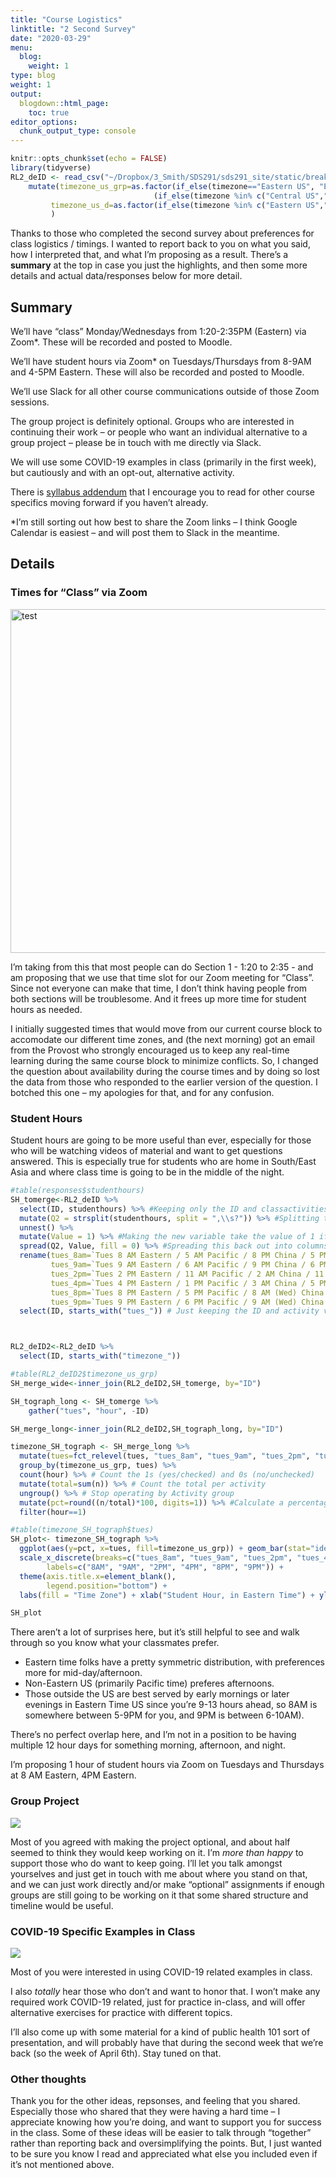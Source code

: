 ```yaml
---
title: "Course Logistics"
linktitle: "2 Second Survey"
date: "2020-03-29"
menu:
  blog:
    weight: 1
type: blog
weight: 1
output:
  blogdown::html_page:
    toc: true
editor_options: 
  chunk_output_type: console
---
```


```r
knitr::opts_chunk$set(echo = FALSE)
library(tidyverse)
RL2_deID <- read_csv("~/Dropbox/3_Smith/SDS291/sds291_site/static/break/responses2.csv") %>%
    mutate(timezone_us_grp=as.factor(if_else(timezone=="Eastern US", "Eastern",
                                (if_else(timezone %in% c("Central US","Mountain US","Pacific US"), "Non-Eastern US", "Outside US")))),
         timezone_us_d=as.factor(if_else(timezone %in% c("Eastern US","Central US","Mountain US","Pacific US"), "US", "South/East Asia"))
         )
```

Thanks to those who completed the second survey about preferences for class logistics / timings. I wanted to report back to you on what you said, how I interpreted that, and what I'm proposing as a result.  There's a **summary** at the top in case you just the highlights, and then some more details and actual data/responses below for more detail.

## Summary

We'll have "class" Monday/Wednesdays from 1:20-2:35PM (Eastern) via Zoom*. These will be recorded and posted to Moodle.

We'll have student hours via Zoom* on Tuesdays/Thursdays from 8-9AM and 4-5PM Eastern. These will also be recorded and posted to Moodle.

We'll use Slack for all other course communications outside of those Zoom sessions.

The group project is definitely optional. Groups who are interested in continuing their work -- or people who want an individual alternative to a group project -- please be in touch with me directly via Slack.

We will use some COVID-19 examples in class (primarily in the first week), but cautiously and with an opt-out, alternative activity.

There is [syllabus addendum](https://sds291.netlify.com/syllabus/) that I encourage you to read for other course specifics moving forward if you haven't already.

*I'm still sorting out how best to share the Zoom links -- I think Google Calendar is easiest -- and will post them to Slack in the meantime.

## Details

### Times for "Class" via Zoom

<img src="https://sds291.netlify.com/break/class_times.png" alt="test" width="550"/> 

I'm taking from this that most people can do Section 1 - 1:20 to 2:35 - and am proposing that we use that time slot for our Zoom meeting for "Class". Since not everyone can make that time, I don't think having people from both sections will be troublesome. And it frees up more time for student hours as needed.

I initially suggested times that would move from our current course block to accomodate our different time zones, and (the next morning) got an email from the Provost who strongly encouraged us to keep any real-time learning during the same course block to minimize conflicts. So, I changed the question about availability during the course times and by doing so lost the data from those who responded to the earlier version of the question. I botched this one -- my apologies for that, and for any confusion.  

### Student Hours

Student hours are going to be more useful than ever, especially for those who will be watching videos of material and want to get questions answered.  This is especially true for students who are home in South/East Asia and where class time is going to be in the middle of the night.

```r
#table(responses$studenthours)
SH_tomerge<-RL2_deID %>%
  select(ID, studenthours) %>% #Keeping only the ID and classactivities variable
  mutate(Q2 = strsplit(studenthours, split = ",\\s?")) %>% #Splitting the multiple options that are separated by commas into multiple variables
  unnest() %>%
  mutate(Value = 1) %>% #Making the new variable take the value of 1 if someone had checked that box
  spread(Q2, Value, fill = 0) %>% #Spreading this back out into columns, filling in with 0s where the option wasn't checked
  rename(tues_8am=`Tues 8 AM Eastern / 5 AM Pacific / 8 PM China / 5 PM Karachi`,
         tues_9am=`Tues 9 AM Eastern / 6 AM Pacific / 9 PM China / 6 PM Karachi`,
         tues_2pm=`Tues 2 PM Eastern / 11 AM Pacific / 2 AM China / 11 PM Karachi`,
         tues_4pm=`Tues 4 PM Eastern / 1 PM Pacific / 3 AM China / 5 PM Karachi`,
         tues_8pm=`Tues 8 PM Eastern / 5 PM Pacific / 8 AM (Wed) China / 5 AM (Wed) Karachi`,
         tues_9pm=`Tues 9 PM Eastern / 6 PM Pacific / 9 AM (Wed) China / 6 AM (Wed) Karachi`) %>% #Renaming the variables more consistently
  select(ID, starts_with("tues_")) # Just keeping the ID and activity variables - this can merge back with other data via the ID



RL2_deID2<-RL2_deID %>%
  select(ID, starts_with("timezone_"))

#table(RL2_deID2$timezone_us_grp)
SH_merge_wide<-inner_join(RL2_deID2,SH_tomerge, by="ID")

SH_tograph_long <- SH_tomerge %>%
    gather("tues", "hour", -ID) 

SH_merge_long<-inner_join(RL2_deID2,SH_tograph_long, by="ID") 

timezone_SH_tograph <- SH_merge_long %>%
  mutate(tues=fct_relevel(tues, "tues_8am", "tues_9am", "tues_2pm", "tues_4pm", "tues_8pm", "tues_9pm")) %>%
  group_by(timezone_us_grp, tues) %>%
  count(hour) %>% # Count the 1s (yes/checked) and 0s (no/unchecked)
  mutate(total=sum(n)) %>% # Count the total per activity
  ungroup() %>% # Stop operating by Activity group
  mutate(pct=round((n/total)*100, digits=1)) %>% #Calculate a percentage variable of the % of responses checked for a given activity
  filter(hour==1) 

#table(timezone_SH_tograph$tues)
SH_plot<- timezone_SH_tograph %>%
  ggplot(aes(y=pct, x=tues, fill=timezone_us_grp)) + geom_bar(stat="identity", position = position_dodge2(preserve = "single")) + 
  scale_x_discrete(breaks=c("tues_8am", "tues_9am", "tues_2pm", "tues_4pm", "tues_8pm", "tues_9pm"),
        labels=c("8AM", "9AM", "2PM", "4PM", "8PM", "9PM")) +
  theme(axis.title.x=element_blank(),
        legend.position="bottom") + 
  labs(fill = "Time Zone") + xlab("Student Hour, in Eastern Time") + ylab("Percent") + ggtitle("Preferences for Student Hours (on Tues or Thurs) by Time Zone")
```

```r
SH_plot
```

There aren't a lot of surprises here, but it's still helpful to see and walk through so you know what your classmates prefer.

- Eastern time folks have a pretty symmetric distribution, with preferences more for mid-day/afternoon.
- Non-Eastern US (primarily Pacific time) preferes afternoons.
- Those outside the US are best served by early mornings or later evenings in Eastern Time US since you're 9-13 hours ahead, so 8AM is somewhere between 5-9PM for you, and 9PM is between 6-10AM).

There's no perfect overlap here, and I'm not in a position to be having multiple 12 hour days for something morning, afternoon, and night.

I'm proposing 1 hour of student hours via Zoom on Tuesdays and Thursdays at 8 AM Eastern, 4PM Eastern.


### Group Project

![](project_feelings.png)
<!---img src="project_feelings.png" width="550"/---> 

Most of you agreed with making the project optional, and about half seemed to think they would keep working on it.  I'm _more than happy_ to support those who do want to keep going.  I'll let you talk amongst yourselves and just get in touch with me about where you stand on that, and we can just work directly and/or make "optional" assignments if enough groups are still going to be working on it that some shared structure and timeline would be useful.

### COVID-19 Specific Examples in Class

![](covid_specific.png)


Most of you were interested in using COVID-19 related examples in class. 

I also _totally_ hear those who don't and want to honor that.  I won't make any required work COVID-19 related, just for practice in-class, and will offer alternative exercises for practice with different topics.

I'll also come up with some material for a kind of public health 101 sort of presentation, and will probably have that during the second week that we're back (so the week of April 6th).  Stay tuned on that.

### Other thoughts

Thank you for the other ideas, repsonses, and feeling that you shared. Especially those who shared that they were having a hard time -- I appreciate knowing how you're doing, and want to support you for success in the class.  Some of these ideas will be easier to talk through "together" rather than reporting back and oversimplifying the points.  But, I just wanted to be sure you know I read and appreciated what else you included even if it's not mentioned above.

